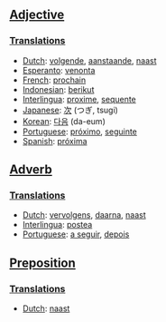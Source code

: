 ==[[Adjective]]==
===[[Translation]]s===
*[[Dutch]]: [[volgende]], [[aanstaande]], [[naast]]
*[[Esperanto]]: [[venonta]]
*[[French]]: [[prochain]]
*[[Indonesian]]: [[berikut]]
*[[Interlingua]]: [[proxime]], [[sequente]]
*[[Japanese]]: [[次]] (つぎ, tsugi)
*[[Korean]]: [[다음]] (da-eum)
*[[Portuguese]]: [[próximo]], [[seguinte]]
*[[Spanish]]: [[próxima]]

==[[Adverb]]==
===[[Translation]]s===
*[[Dutch]]: [[vervolgens]], [[daarna]], [[naast]]
*[[Interlingua]]: [[postea]]
*[[Portuguese]]: [[a seguir]], [[depois]]

==[[Preposition]]==
===[[Translation]]s===
*[[Dutch]]: [[naast]]